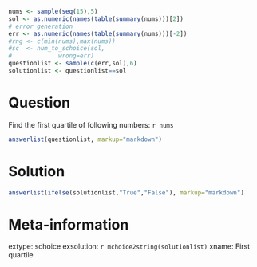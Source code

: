 ```r
nums <- sample(seq(15),5)
sol <- as.numeric(names(table(summary(nums)))[2])
# error generation
err <- as.numeric(names(table(summary(nums)))[-2])
#rng <- c(min(nums),max(nums))
#sc  <- num_to_schoice(sol,
#		      wrong=err)
questionlist <- sample(c(err,sol),6)
solutionlist <- questionlist==sol
```

Question
========

Find the first quartile of following numbers:
`r nums`

```r
answerlist(questionlist, markup="markdown")
```

Solution
========

```r
answerlist(ifelse(solutionlist,"True","False"), markup="markdown")
```


Meta-information
================
extype: schoice
exsolution: `r mchoice2string(solutionlist)`
xname: First quartile

